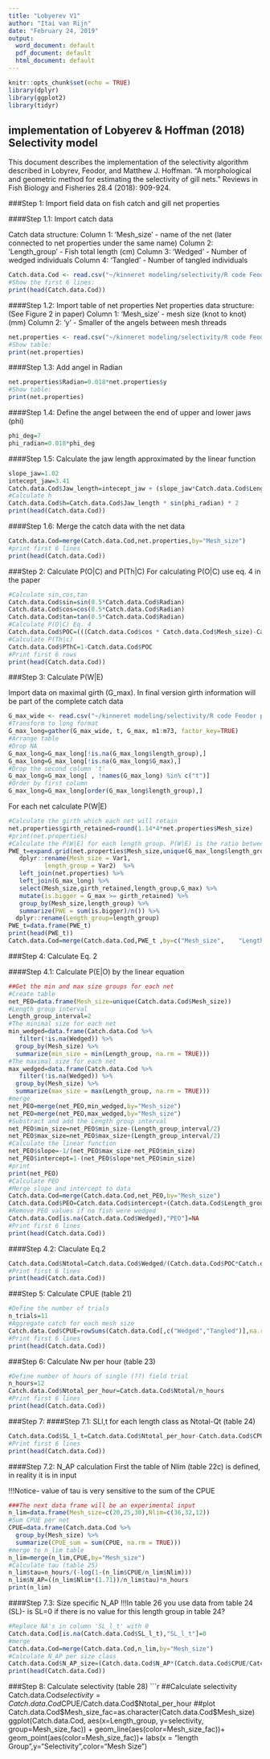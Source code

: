 ```yaml
---
title: "Lobyerev V1"
author: "Itai van Rijn"
date: "February 24, 2019"
output:
  word_document: default
  pdf_document: default
  html_document: default
---
```


```r
knitr::opts_chunk$set(echo = TRUE)
library(dplyr)
library(ggplot2)
library(tidyr)
```

## implementation of Lobyerev & Hoffman (2018) Selectivity model

This document describes the implementation of the selectivity algorithm described in Lobyrev, Feodor, and Matthew J. Hoffman. "A morphological and geometric method for estimating the selectivity of gill nets." Reviews in Fish Biology and Fisheries 28.4 (2018): 909-924.

###Step 1: Import field data on fish catch and gill net properties

####Step 1.1: Import catch data

Catch data structure:
Column 1: 'Mesh_size' - name of the net (later connected to net properties under the same name)
Column 2: 'Length_group' - Fish total length (cm)
Column 3: 'Wedged' - Number of wedged individuals 
Column 4: 'Tangled' - Number of tangled individuals
```r
Catch.data.Cod <- read.csv("~/kinneret modeling/selectivity/R code Feodor paper/Lobyerev-selectivity/Data/Catch data Cod.csv")
#Show the first 6 lines:
print(head(Catch.data.Cod))
```

####Step 1.2: Import table of net properties
Net properties data structure: (See Figure 2 in paper)
Column 1: 'Mesh_size' - mesh size (knot to knot) (mm)
Column 2: 'y' - Smaller of the angels between mesh threads

```r
net.properties <- read.csv("~/kinneret modeling/selectivity/R code Feodor paper/Lobyerev-selectivity/Data/net properties.csv")
#Show table:
print(net.properties)
```

####Step 1.3: Add angel in Radian
```r
net.properties$Radian=0.018*net.properties$y
#Show table:
print(net.properties)
```

####Step 1.4: Define the angel between the end of upper and lower jaws (phi)
```r
phi_deg=7
phi_radian=0.018*phi_deg
```

####Step 1.5: Calculate the jaw length approximated by the linear function
```r
slope_jaw=1.02
intecept_jaw=3.41
Catch.data.Cod$Jaw_length=intecept_jaw + (slope_jaw*Catch.data.Cod$Length_group)
#Calculate h
Catch.data.Cod$h=Catch.data.Cod$Jaw_length * sin(phi_radian) * 2
print(head(Catch.data.Cod))
```
####Step 1.6: Merge the catch data with the net data
```r
Catch.data.Cod=merge(Catch.data.Cod,net.properties,by="Mesh_size")
#print first 6 lines
print(head(Catch.data.Cod))
```

###Step 2: Calculate P(O|C) and P(Th|C)
For calculating P(O|C) use eq. 4 in the paper

```r
#Calculate sin,cos,tan
Catch.data.Cod$sin=sin(0.5*Catch.data.Cod$Radian)
Catch.data.Cod$cos=cos(0.5*Catch.data.Cod$Radian)
Catch.data.Cod$tan=tan(0.5*Catch.data.Cod$Radian)
#Calculate P(O|C) Eq. 4
Catch.data.Cod$POC=(((Catch.data.Cod$cos * Catch.data.Cod$Mesh_size)-Catch.data.Cod$h)*((Catch.data.Cod$sin*Catch.data.Cod$Mesh_size)-(Catch.data.Cod$tan*Catch.data.Cod$h)))/(Catch.data.Cod$cos*Catch.data.Cod$sin*(Catch.data.Cod$Mesh_size)^2)
#Calculate P(Th|c)
Catch.data.Cod$PThC=1-Catch.data.Cod$POC
#Print first 6 rows
print(head(Catch.data.Cod))
```

###Step 3: Calculate P(W|E)

Import data on maximal girth (G_max). In final version girth information will be part of the complete catch data
```r
G_max_wide <- read.csv("~/kinneret modeling/selectivity/R code Feodor paper/Lobyerev-selectivity/Data/G_max_wide.csv", stringsAsFactors=FALSE)
#Transform to long format
G_max_long=gather(G_max_wide, t, G_max, m1:m73, factor_key=TRUE)
#Arrange table
#Drop NA
G_max_long=G_max_long[!is.na(G_max_long$length_group),]
G_max_long=G_max_long[!is.na(G_max_long$G_max),]
#Drop the second column 't'
G_max_long=G_max_long[ , !names(G_max_long) %in% c("t")]
#Order by first column
G_max_long=G_max_long[order(G_max_long$length_group),]
```

For each net calculate P(W|E)
```r
#Calculate the girth which each net will retain
net.properties$girth_retained=round(1.14*4*net.properties$Mesh_size)
#print(net.properties)
#Calculate the P(W|E) for each length group. P(W|E) is the ratio between fish over net.properties$girth_retained and the total number of fish in each group_size for each net type
PWE_t=expand.grid(net.properties$Mesh_size,unique(G_max_long$length_group)) %>% 
   dplyr::rename(Mesh_size = Var1,
          length_group = Var2)  %>%
   left_join(net.properties) %>% 
   left_join(G_max_long) %>% 
   select(Mesh_size,girth_retained,length_group,G_max) %>% 
   mutate(is.bigger = G_max >= girth_retained) %>% 
   group_by(Mesh_size,length_group) %>% 
   summarize(PWE = sum(is.bigger)/n()) %>%
  dplyr::rename(Length_group=length_group)
PWE_t=data.frame(PWE_t)
print(head(PWE_t))
Catch.data.Cod=merge(Catch.data.Cod,PWE_t ,by=c("Mesh_size",    "Length_group"))
```
###Step 4: Calculate Eq. 2

####Step 4.1: Calculate P(E|O) by the linear equation

```r
##Get the min and max size groups for each net
#Create table
net_PEO=data.frame(Mesh_size=unique(Catch.data.Cod$Mesh_size))
#Length group interval
Length_group_interval=2
#The minimal size for each net
min_wedged=data.frame(Catch.data.Cod %>%
   filter(!is.na(Wedged)) %>%
  group_by(Mesh_size) %>%
  summarize(min_size = min(Length_group, na.rm = TRUE)))
#The maximal size for each net
max_wedged=data.frame(Catch.data.Cod %>%
   filter(!is.na(Wedged)) %>%
  group_by(Mesh_size) %>%
  summarize(max_size = max(Length_group, na.rm = TRUE)))
#merge
net_PEO=merge(net_PEO,min_wedged,by="Mesh_size")
net_PEO=merge(net_PEO,max_wedged,by="Mesh_size")
#Substract and add the Length group interval
net_PEO$min_size=net_PEO$min_size-(Length_group_interval/2)
net_PEO$max_size=net_PEO$max_size+(Length_group_interval/2)
#Calculate the linear function
net_PEO$slope=-1/(net_PEO$max_size-net_PEO$min_size)
net_PEO$intercept=1-(net_PEO$slope*net_PEO$min_size)
#print
print(net_PEO)
#Calculate PEO
#Merge slope and intercept to data
Catch.data.Cod=merge(Catch.data.Cod,net_PEO,by="Mesh_size")
Catch.data.Cod$PEO=Catch.data.Cod$intercept+(Catch.data.Cod$Length_group)*Catch.data.Cod$slope
#Remove PEO values if no fish were wedged
Catch.data.Cod[is.na(Catch.data.Cod$Wedged),"PEO"]=NA
#Print first 6 lines
print(head(Catch.data.Cod))
```

####Step 4.2: Claculate Eq.2
```r
Catch.data.Cod$Ntotal=Catch.data.Cod$Wedged/(Catch.data.Cod$POC*Catch.data.Cod$PWE*Catch.data.Cod$PEO)
#Print first 6 lines
print(head(Catch.data.Cod))
```

###Step 5: Calculate CPUE
(table 21)
```r
#Define the number of trials
n_trials=11
#Aggregate catch for each mesh size
Catch.data.Cod$CPUE=rowSums(Catch.data.Cod[,c("Wedged","Tangled")],na.rm=T)/n_trials
#Print first 6 lines
print(head(Catch.data.Cod))
```

###Step 6: Calculate Nw per hour
(table 23)
```r
#Define number of hours of single (??) field trial
n_hours=12
Catch.data.Cod$Ntotal_per_hour=Catch.data.Cod$Ntotal/n_hours
#Print first 6 lines
print(head(Catch.data.Cod))
```

###Step 7: 
####Step 7.1: SLl,t for each length class as Ntotal-Qt
(table 24)
```r
Catch.data.Cod$SL_l_t=Catch.data.Cod$Ntotal_per_hour-Catch.data.Cod$CPUE
#Print first 6 lines
print(head(Catch.data.Cod))
```

####Step 7.2: N_AP calculation
First the table of Nlim (table 22c) is defined, in reality it is in input

!!!Notice- value of tau is very sensitive to the sum of the CPUE
```r
###The next data frame will be an experimental input
n_lim=data.frame(Mesh_size=c(20,25,30),Nlim=c(36,32,12))
#Sum CPUE per net
CPUE=data.frame(Catch.data.Cod %>%
  group_by(Mesh_size) %>%
  summarize(CPUE_sum = sum(CPUE, na.rm = TRUE)))
#merge to n_lim table
n_lim=merge(n_lim,CPUE,by="Mesh_size")
#Calculate tau (table 25)
n_lim$tau=n_hours/(-log(1-(n_lim$CPUE/n_lim$Nlim)))
n_lim$N_AP=((n_lim$Nlim*(1.71))/n_lim$tau)*n_hours
print(n_lim)
```

####Step 7.3: Size specific N_AP
!!!In table 26 you use data from table 24 (SL)- is SL=0 if there is no value for this length group in table 24?
```r
#Replace NA's in column 'SL_l_t' with 0
Catch.data.Cod[is.na(Catch.data.Cod$SL_l_t),"SL_l_t"]=0
#merge 
Catch.data.Cod=merge(Catch.data.Cod,n_lim,by="Mesh_size")
#Calculate N_AP per size class
Catch.data.Cod$N_AP_size=(Catch.data.Cod$N_AP*(Catch.data.Cod$CPUE/Catch.data.Cod$CPUE_sum))+Catch.data.Cod$SL_l_t
print(head(Catch.data.Cod))
```

###Step 8: Calculate selectivity
(table 28)
```r
##Calculate selectivity
Catch.data.Cod$selectivity=Catch.data.Cod$CPUE/Catch.data.Cod$Ntotal_per_hour
##plot
Catch.data.Cod$Mesh_size_fac=as.character(Catch.data.Cod$Mesh_size)
ggplot(Catch.data.Cod, aes(x=Length_group, y=selectivity, group=Mesh_size_fac)) +
  geom_line(aes(color=Mesh_size_fac))+
  geom_point(aes(color=Mesh_size_fac))+
   labs(x = "length Group",y="Selectivity",color="Mesh Size")
  
